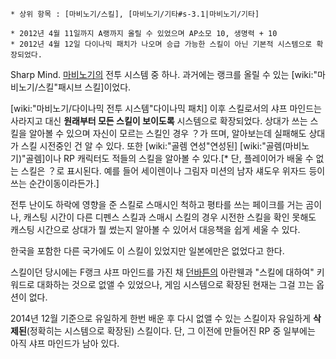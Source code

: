  * 상위 항목 : [마비노기/스킬], [마비노기/기타#s-3.1|마비노기/기타]


 * 2012년 4월 11일까지 A랭까지 올릴 수 있었으며 AP소모 10, 생명력 + 10
 * 2012년 4월 12일 다이나믹 패치가 나오며 승급 가능한 스킬이 아닌 기본적 시스템으로 확장되었다.


Sharp Mind. [[마비노기]]의 전투 시스템 중 하나. 과거에는 랭크를 올릴 수 있는 [wiki:"마비노기/스킬"패시브 스킬]이었다.

[wiki:"마비노기/다이나믹 전투 시스템"다이나믹 패치] 이후 스킬로서의 샤프 마인드는 사라지고 대신 '''원래부터 모든 스킬이 보이도록''' 시스템으로 확장되었다. 상대가 쓰는 스킬을 알아볼 수 있으며 자신이 모르는 스킬인 경우 ？가 뜨며, 알아보는데 실패해도 상대가 스킬 시전중인 건 알 수 있다. 또한 [wiki:"골렘 연성"연성된] [wiki:"골렘(마비노기)"골렘]이나 RP 캐릭터도 적들의 스킬을 알아볼 수 있다.[* 단, 플레이어가 배울 수 없는 스킬은 ？로 표시된다. 예를 들어 세이렌이나 그림자 미션의 남자 섀도우 위자드 등이 쓰는 순간이동이라든가.] 

전투 난이도 하락에 영향을 준 스킬로 스매시인 척하고 평타를 쓰는 페이크를 거는 곰이나, 캐스팅 시간이 다른 디펜스 스킬과 스매시 스킬의 경우 시전한 스킬을 확인 못해도 캐스팅 시간으로 상대가 뭘 썼는지 알아볼 수 있어서 대응책을 쉽게 세울 수 있다.

한국을 포함한 다른 국가에도 이 스킬이 있었지만 일본에만은 없었다고 한다.

스킬이던 당시에는 F랭크 샤프 마인드를 가진 채 [[던바튼]]의 아란웬과 "스킬에 대하여" 키워드로 대화하는 것으로 없앨 수 있었으나, 게임 시스템으로 확장된 현재는 그걸 끄는 옵션이 없다.

2014년 12월 기준으로 유일하게 한번 배운 후 다시 없앨 수 있는 스킬이자 유일하게 '''삭제된'''(정확히는 시스템으로 확장된) 스킬이다. 단, 그 이전에 만들어진 RP 중 일부에는 아직 샤프 마인드가 남아 있다.
